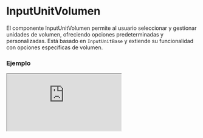 
# InputUnitVolumen

El componente InputUnitVolumen permite al usuario seleccionar y gestionar unidades de volumen, ofreciendo opciones predeterminadas y personalizadas. Está basado en `InputUnitBase` y extiende su funcionalidad con opciones específicas de volumen.

### Ejemplo

<Iframe minHeightIframe="30dvh" src="https://fenextjs-component-storybook.vercel.app/iframe.html?args=&id=input-inputunitvolumen--index&viewMode=story" />

### Importacion

Para importar el componente InputUnitVolumen, se puede hacer desde fenextjs

```tsx copy
import { InputUnitVolumen } from "fenextjs";
```

### Parametros

| Parametro | Tipo | Requerido | Default | Descripcion |
| --------- | ---- | --------- | ------- | ----------- |
| defaultValue | Partial\<InputUnitVolumenValue\> | no | undefined | Valor predeterminado para el componente, que incluye el valor y la unidad seleccionados. |
| value | Partial\<InputUnitVolumenValue\> | no | undefined | Valor actual del componente, que incluye el valor numérico y la unidad seleccionada. |
| onChange | (data: Partial\<InputUnitVolumenValue\>) =\> void | no | undefined | Función que se ejecuta al cambiar el valor o la unidad, devolviendo los datos actualizados. |
| options | Unit_Volumen[] | no | Object.keys(Unit_Volumen).map((e) =\> Unit_Volumen[e]) | Opciones de unidades de volumen disponibles para seleccionar. |
| className | string | no | '' | Clase CSS para personalizar el estilo del componente. |
| classNameDisabled | string | no | '' | Clase CSS para el estado deshabilitado del componente. |
| classNameInput | string | no | '' | Clase CSS para el campo de entrada de texto. |

### Storybook

Para ver el storybook del componente lo puede hacer con este [link](https://fenextjs-component-storybook.vercel.app/?path=/story/input-inputunitvolumen--index)

### Usos

- Uso básico

```tsx copy
<InputUnitVolumen />
```

- Con valor predeterminado

```tsx copy
<InputUnitVolumen defaultValue={{ value: 10, unit: "liters" }} />
```

- Con función onChange

```tsx copy
<InputUnitVolumen onChange={(data) => console.log(data)} />
```

